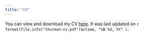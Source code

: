```yaml
---
title: "CV"
---
```


You can view and download my CV [here](thurman-cv.pdf). It was last updated on `r format(file.info("thurman-cv.pdf")$ctime, "%B %d, %Y" )`.


